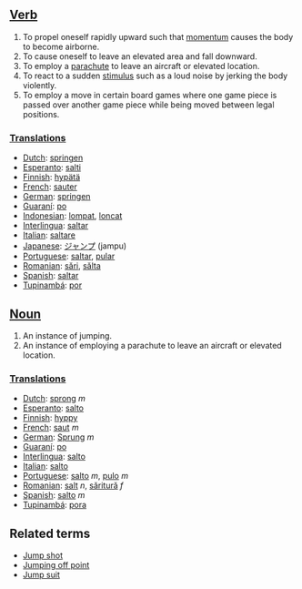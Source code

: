 ==[[Verb]]==
# To propel oneself rapidly upward such that [[momentum]] causes the body to become airborne.
# To cause oneself to leave an elevated area and fall downward.
# To employ a [[parachute]] to leave an aircraft or elevated location.
# To react to a sudden [[stimulus]] such as a loud noise by jerking the body violently.
# To employ a move in certain board games where one game piece is passed over another game piece while being moved between legal positions.
===[[Translations]]===

*[[Dutch]]: [[springen]]
*[[Esperanto]]: [[salti]]
*[[Finnish]]: [[hypätä]]
*[[French]]: [[sauter]]
*[[German]]: [[springen]]
*[[Guaraní]]: [[po]]
*[[Indonesian]]: [[lompat]], [[loncat]]
*[[Interlingua]]: [[saltar]]
*[[Italian]]: [[saltare]]
*[[Japanese]]: [[ジャンプ]] (jampu)
*[[Portuguese]]: [[saltar]], [[pular]]
*[[Romanian]]: [[sări]], [[sălta]]
*[[Spanish]]: [[saltar]]
*[[Tupinambá]]: [[por]]

==[[Noun]]==
# An instance of jumping.
# An instance of employing a parachute to leave an aircraft or elevated location.
===[[Translations]]===

*[[Dutch]]: [[sprong]] ''m''
*[[Esperanto]]: [[salto]]
*[[Finnish]]: [[hyppy]]
*[[French]]: [[saut]] ''m''
*[[German]]: [[Sprung]] ''m''
*[[Guaraní]]: [[po]]
*[[Interlingua]]: [[salto]]
*[[Italian]]: [[salto]]
*[[Portuguese]]: [[salto]] ''m'', [[pulo]] ''m''
*[[Romanian]]: [[salt]] ''n'', [[săritură]] ''f''
*[[Spanish]]: [[salto]] ''m''
*[[Tupinambá]]: [[pora]]
==Related terms==
*[[Jump shot]]
*[[Jumping off point]]
*[[Jump suit]]